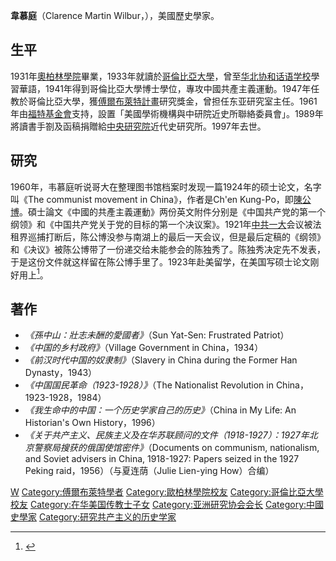 '''韋慕庭'''（Clarence Martin Wilbur，{{bd|1908年||1997年}}），美國歷史學家。

==生平==
1931年[[奧柏林學院|奧柏林學院]]畢業，1933年就讀於[[哥倫比亞大學|哥倫比亞大學]]，曾至[[加利福尼亚学院_(北平)|华北协和话语学校]]學習華語，1941年得到哥倫比亞大學博士學位，專攻中國共產主義運動。1947年任教於哥倫比亞大學，獲[[傅爾布萊特計畫|傅爾布萊特計畫]]研究獎金，曾担任东亚研究室主任。1961年由[[福特基金會|福特基金會]]支持，設置「美國學術機構與中研院近史所聯絡委員會」。1989年將讀書手劄及函稿捐贈給[[中央研究院|中央研究院]]近代史研究所。1997年去世。

==研究==
1960年，韦慕庭听说哥大在整理图书馆档案时发现一篇1924年的硕士论文，名字叫《The communist movement in China》，作者是Ch'en Kung-Po，即[[陳公博|陳公博]]。碩士論文《中國的共產主義運動》两份英文附件分别是《中国共产党的第一个纲领》和《中国共产党关于党的目标的第一个决议案》。1921年[[中共一大|中共一大]]会议被法租界巡捕打断后，陈公博没参与南湖上的最后一天会议，但是最后定稿的《纲领》和《决议》被陈公博带了一份递交给未能参会的陈独秀了。陈独秀决定先不发表，于是这份文件就这样留在陈公博手里了。1923年赴美留学，在美国写硕士论文刚好用上<ref>{{Cite book|title=中国文化大百科全书 历史卷 下|last=高占祥等主编|first=|publisher=长春：长春出版社|year=1994.01|isbn=7-80573-879-3|location=|pages=642}}</ref>。

==著作==
* ''《孫中山：壯志未酬的愛國者》''（Sun Yat-Sen: Frustrated Patriot）
* ''《中国的乡村政府》''（Village Government in China，1934）
* ''《前汉时代中国的奴隶制》''（Slavery in China during the Former Han Dynasty，1943）
* ''《中国国民革命（1923-1928）》''（The Nationalist Revolution in China，1923-1928，1984）
* ''《我生命中的中国：一个历史学家自己的历史》''（China in My Life: An Historian's Own History，1996）
* ''《关于共产主义、民族主义及在华苏联顾问的文件（1918-1927）：1927年北京警察局搜获的俄国使馆密件》''（Documents on communism, nationalism, and Soviet advisers in China, 1918-1927: Papers seized in the 1927 Peking raid，1956）（与夏连荫（Julie Lien-ying How）合编）

{{亚洲研究协会会长}}
{{Authority control}}

{{DEFAULTSORT:Wilbur, Martin}}
[[Category:美國歷史學家|W]]
[[Category:傅爾布萊特學者|Category:傅爾布萊特學者]]
[[Category:歐柏林學院校友|Category:歐柏林學院校友]]
[[Category:哥倫比亞大學校友|Category:哥倫比亞大學校友]]
[[Category:在华美国传教士子女|Category:在华美国传教士子女]]
[[Category:亚洲研究协会会长|Category:亚洲研究协会会长]]
[[Category:中國史學家|Category:中國史學家]]
[[Category:研究共产主义的历史学家|Category:研究共产主义的历史学家]]